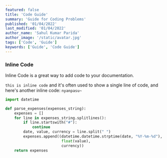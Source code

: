 ```yaml
---
featured: false
title: 'Code Guide'
summary: 'Guide for Coding Problems'
published: '01/04/2022'
last_modified: '01/04/2022'
author_name: 'Sahul Kumar Parida'
author_image: '/static/avatar.jpg'
tags: ['Code', 'Guide']
keywords: ['Guide', 'Code Guide']
---
```


### Inline Code

Inline Code is a great way to add code to your documentation.

`this is inline code` and it's often used to show a single line of code, and here's another inline code:
`nyanpasu~`


```py
import datetime

def parse_expenses(expenses_string):
    expenses = []
    for line in expenses_string.splitlines():
        if line.startswith("#"):
            continue
        date, value, currency = line.split(" ")
        expenses.append((datetime.datetime.strptime(date, "%Y-%m-%d"),
                         float(value),
                         currency))
    return expenses
```


